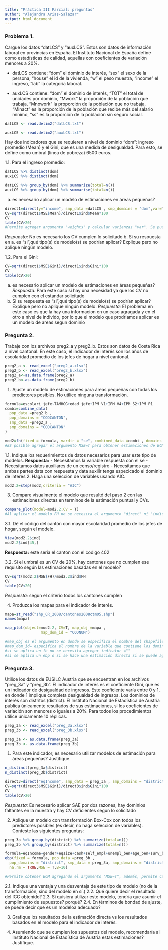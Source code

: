 ```yaml
---
title: "Práctica III Parcial: preguntas"
author: "Alejandra Arias-Salazar"
output: html_document
---
```


### Problema 1. 

Cargue los datos "datLCS" y "auxLCS". Estos son datos de información laboral en provincias en España. El Instituto Nacional de España define como estadísticas de calidad, aquellas con coeficientes de variación menores a 20%.

+ datLCS contiene: "dom" el dominio de interés, "sex" el sexo de la persona, "house" el id de la vivienda, "w" el peso muestra, "income" el ingreso, "lab" la categoría laboral. 

+ auxLCS contiene: "dom" el dominio de interés, "TOT" el total de unidades por dominio,  "Mwork" la proporción de la población que trabaja,   "Mnowork" la proporción de la población que no trabaja, "Minact" es la proporción de la población que recibe más del salario mínimo,  "ss" es la proporción de la población sin seguro social.  

```r
datLCS <- read.delim2("datLCS.txt")

auxLCS <- read.delim2("auxLCS.txt")
```

Hay dos indicadores que se requieren a nivel de dominio "dom": ingreso promedio (Mean) y el Gini, que es una medida de desigualdad. Para esto, se define como umbral (linea de pobreza) 6500 euros.


1.1. Para el ingreso promedio: 
```r
datLCS %>% distinct(dom)
auxLCS %>% distinct(dom)
```
```r
datLCS %>% group_by(dom) %>% summarize(total=n())
auxLCS %>% group_by(dom) %>% summarise(total=n())
```

a. es necesario aplicar un modelo de estimaciones en áreas pequeñas? 
```r

direct1=direct(y="income", smp_data =datLCS , smp_domains = "dom",var=T,weights = "w",threshold =6500)
CV=sqrt(direct1$MSE$Mean)/direct1$ind$Mean*100
CV
table(CV>20)
#Permite agregar argumento "weights" y calcular varianzas "var". Se puede modificar el umbral para el cálculo de indicadores basados en ingresos con el argumento "threshold".
```
*Respuesta:* No es necesario los CV cumplen lo solicitado 
b. Si su respuesta en a. es "si",qué tipo(s) de modelo(s) se podrían aplicar? Explique pero no aplique ningún modelo. 

1.2. Para el Gini: 
```r
CV=sqrt(direct1$MSE$Gini)/direct1$ind$Gini*100
CV
table(CV>20)
```

a. es necesario aplicar un modelo de estimaciones en áreas pequeñas? 
*Respuesta:* Para este caso si hay una necesidad ya que los CV no cumplen con el estandar solicitado
b. Si su respuesta es "si",qué tipo(s) de modelo(s) se podrían aplicar? Explique pero no aplique ningún modelo. 
*Respuesta:* El problema en este caso es que la hay una informacion en un caso agragada y en el otro a nivel de individo, por lo que el modelo que prodriamos aplicar es un modelo de areas segun dominio



### Pregunta 2. 

Trabaje con los archivos preg2_a y preg2_b. Estos son datos de Costa Rica a nivel cantonal. En este caso, el indicador de interés son los años de escolaridad promedio de los jefes de hogar a nivel cantonal.
```r
preg2_a <- read_excel("preg2_a.xlsx")
preg2_b <- read_excel("preg2_b.xlsx")
preg2_a<-as.data.frame(preg2_a)
preg2_b<-as.data.frame(preg2_b)
```

1. Ajuste un modelo de estimaciones para áreas pequeñas con todas los predictores posibles. No utilice ninguna transformación. 
```r
formula=escolari_jefe~TAMHOG+edad_jefe+IPM_V1+IPM_V4+IPM_S2+IPM_P1
combi=combine_data(
  pop_data =preg2_b ,
  pop_domains = "CODCANTON",
  smp_data =preg2_a ,
  smp_domains = "CODCANTON"
)
```

```r
mod2=fh(fixed = formula, vardir = "se", combined_data =combi , domains = "CODCANTON", method = "ml",MSE = T,)
#ES posible agregar el argumento MSE=T para obtener estimaciones de ECM.
```


1.1. Indique los requerimientos de datos necesarios para usar este tipo de modelos.
**Respuesta:**
- Necesitamos la variable respuesta con el se
- Necesitamos datos auxiliares de un censo/registro
- Necesitamos que ambas partes data con respuesta y data auxilir tenga especicado el dominio de interes
2. Haga una selección de variables usando AIC. 
```r
mod2.2=step(mod2,criteria = "AIC")
```

3. Compare visualmente el modelo que resultó del paso 2 con las estimaciones directas en terminos de la estimación puntual y CVs. 
```r
compare_plot(model=mod2.2,CV = T)
#Al aplicar el modelo FH no se necesita el argumento "direct" ni "indicator".
```


3.1. Dé el código del cantón con mayor escolaridad promedio de los jefes de hogar, según el modelo. 
```r
View(mod2.2$ind)
mod2.2$ind[45,]
```
**Respuesta:** este seria el canton con el codigo 402

3.2. Si el umbral es un CV de 20%, hay cantones que no cumplen ese requisito según las estimaciones basadas en el modelo?
```r
CV=sqrt(mod2.2$MSE$FH)/mod2.2$ind$FH
CV
table(CV<20)
```
*Respuesta:* segun el criterio todos los cantones cumplen

4. Produzca los mapas para el indicador de interés. 
```r
mapa=st_read("shp_CR_2008/cantones2008ctm05.shp")
names(mapa)
```

```r
map_plot(object=mod2.2, CV=T, map_obj =mapa , 
                map_dom_id = "CODNUM")

#map_obj es el argumento en donde se especifica el nombre del shapefile
#map_dom_id= especifica el nombre de la variable que contiene los dominios en el shapefile
#si se aplica un fh no se necesita agregar indicator =""
#si se aplica un ebp o si se hace una estimación directa si se puede agregar el argumento indicator=""

```

### Pregunta 3.

Utilice los datos de EUSILC Austria que se encuentran en los archivos "preg_3a" y "preg_3b". El indicador de interés es el coeficiente Gini, que es un indicador de desigualdad de ingresos. Este coeficiente varía entre 0 y 1, en donde 1 implique completa desigualdad de ingresos. Los dominios de interés son distritos (district). El Instituto Nacional de Estadística de Austria publica únicamente resultados de sus estimaciones, si los coeficientes de variación son menores o iguales a 20%. Para todos los procedimientos utilice únicamente 10 réplicas.  
```r
preg_3a <- read_excel("preg_3a.xlsx")
preg_3b <- read_excel("preg_3b.xlsx")

preg_3a <- as.data.frame(preg_3a)
preg_3b <- as.data.frame(preg_3b)

```

1. Para este indicador, es necesario utilizar modelos de estimación para áreas pequeñas? Justifique.
```r
n_distinct(preg_3a$district)
n_distinct(preg_3b$district)

direct3=direct("eqIncome", smp_data = preg_3a , smp_domains = "district",weights ="weight",var = T)
CV=sqrt(direct3$MSE$Gini)/direct3$ind$Gini*100
CV
table(CV>20)
```

*Respuesta:* Es necesario aplicar SAE por dos razones, hay dominios faltantes en la muestra y hay CV deficientes segun lo solicitado

2. Aplique un modelo con transformación Box-Cox con todos los predictores posibles (es decir, no haga selección de variables). Conteste las siguientes preguntas: 
```r
preg_3a %>% group_by(district) %>% summarize(total=n())
preg_3b %>% group_by(district) %>% summarize(total=n())
```

```r
formula=eqIncome~gender+eqsize+cash+self_empl+unempl_ben+age_ben+surv_ben+sick_ben+dis_ben+rent+house_allow+cap_inv+tax_adj
ebp(fixed = formula, pop_data =preg_3b ,
  pop_domains = "district", smp_data = preg_3a, smp_domains = "district",
  na.rm = TRUE,MSE = T,B=10)

#Permite obtener ECM agregando el argumento "MSE=T", además, permite cambiar el umbral (linea de pobreza) para estimar indicadores de pobreza y desigualdad basados en ingresos "threshold". También se pueden hacer transformaciones "no", "log" o Box Cox. El numero de replicas bootstrap y Monte Carlo se pueden ajustar con los argumentos "B" y "L".
```

2.1. Indique una ventaja y una desventaja de este tipo de modelo (no de la transformación, sino del modelo en sí.)
2.2. Qué quiere decir el resultado del ICC obtenido?
2.3. Si quisiera utilizar este modelo, tendría que asumir el cumplimiento de supuestos? porqué?
2.4. En términos de bondad de ajuste, se puede decir que es un modeloa adecuado?

3. Grafique los resultados de la estimación directa vs los resultados basados en el modelo para el indicador de interés. 


4. Asumiendo que se cumplen los supuestos del modelo, recomendaría al Instituto Nacional de Estadística de Austria estas estimaciones? Justifique. 


